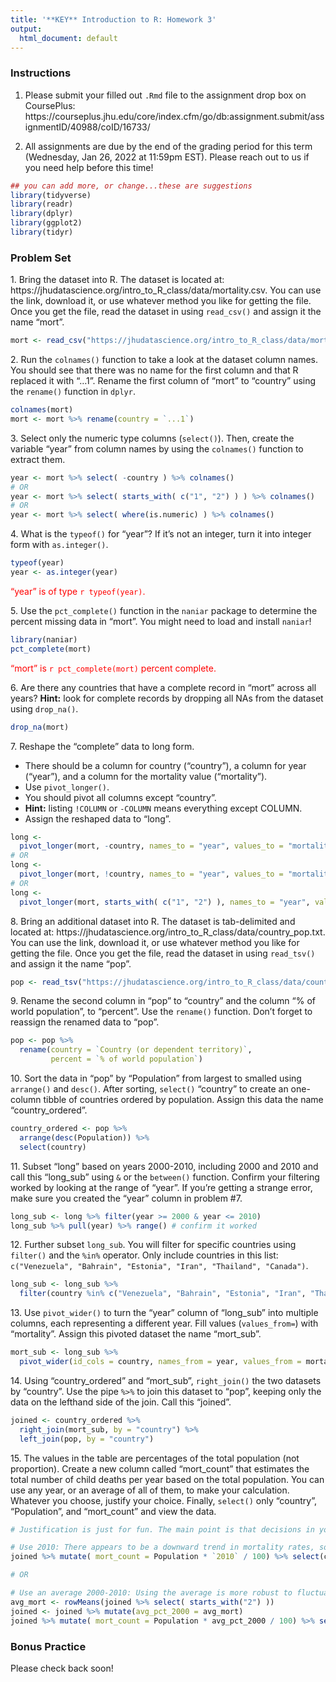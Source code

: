 ```yaml
---
title: '**KEY** Introduction to R: Homework 3'
output:
  html_document: default
---
```


### **Instructions**

1. Please submit your filled out `.Rmd` file to the assignment drop box on CoursePlus: https://courseplus.jhu.edu/core/index.cfm/go/db:assignment.submit/assignmentID/40988/coID/16733/ 

2. All assignments are due by the end of the grading period for this term (Wednesday, Jan 26, 2022 at 11:59pm EST). Please reach out to us if you need help before this time!

```r
## you can add more, or change...these are suggestions
library(tidyverse)
library(readr)
library(dplyr)
library(ggplot2)
library(tidyr)
```

### **Problem Set**

1\. Bring the dataset into R. The dataset is located at: https://jhudatascience.org/intro_to_R_class/data/mortality.csv. You can use the link, download it, or use whatever method you like for getting the file. Once you get the file, read the dataset in using `read_csv()` and assign it the name "mort".

```r
mort <- read_csv("https://jhudatascience.org/intro_to_R_class/data/mortality.csv")
```

2\. Run the `colnames()` function to take a look at the dataset column names. You should see that there was no name for the first column and that R replaced it with "...1". Rename the first column of "mort" to "country" using the `rename()` function in `dplyr`.  

```r
colnames(mort)
mort <- mort %>% rename(country = `...1`)
```

3\. Select only the numeric type columns (`select()`). Then, create the variable "year" from column names by using the `colnames()` function to extract them. 

```r
year <- mort %>% select( -country ) %>% colnames()
# OR 
year <- mort %>% select( starts_with( c("1", "2") ) ) %>% colnames()
# OR 
year <- mort %>% select( where(is.numeric) ) %>% colnames()
```

4\. What is the `typeof()` for "year"? If it's not an integer, turn it into integer form with `as.integer()`.

```r
typeof(year)
year <- as.integer(year)
```

<span style="color:red"> "year" is of type `r typeof(year)`. </span>

5\. Use the `pct_complete()` function in the `naniar` package to determine the percent missing data in "mort". You might need to load and install `naniar`!

```r
library(naniar)
pct_complete(mort)
```

<span style="color:red"> "mort" is `r pct_complete(mort)` percent complete. </span>

6\. Are there any countries that have a complete record in "mort" across all years? **Hint:** look for complete records by dropping all NAs from the dataset using `drop_na()`.

```r
drop_na(mort)
```

7\. Reshape the "complete" data to long form. 

- There should be a column for country ("country"), a column for year ("year"), and a column for the mortality value ("mortality"). 
- Use `pivot_longer()`. 
- You should pivot all columns except "country". 
- **Hint:** listing `!COLUMN` or `-COLUMN` means everything except COLUMN. 
- Assign the reshaped data to "long".

```r
long <- 
  pivot_longer(mort, -country, names_to = "year", values_to = "mortality")
# OR
long <- 
  pivot_longer(mort, !country, names_to = "year", values_to = "mortality")
# OR
long <- 
  pivot_longer(mort, starts_with( c("1", "2") ), names_to = "year", values_to = "mortality")
```

8\. Bring an additional dataset into R. The dataset is tab-delimited and located at: https://jhudatascience.org/intro_to_R_class/data/country_pop.txt. You can use the link, download it, or use whatever method you like for getting the file. Once you get the file, read the dataset in using `read_tsv()` and assign it the name "pop".

```r
pop <- read_tsv("https://jhudatascience.org/intro_to_R_class/data/country_pop.txt")
```

9\. Rename the second column in "pop" to "country" and the column "% of world population", to "percent". Use the `rename()` function. Don't forget to reassign the renamed data to "pop".

```r
pop <- pop %>% 
  rename(country = `Country (or dependent territory)`,
         percent = `% of world population`)
```

10\. Sort the data in "pop" by "Population" from largest to smalled using `arrange()` and `desc()`. After sorting, `select()` "country" to create an one-column tibble of countries ordered by population. Assign this data the name "country_ordered".

```r
country_ordered <- pop %>% 
  arrange(desc(Population)) %>% 
  select(country)
```

11\. Subset "long"  based on years 2000-2010, including 2000 and 2010 and call this "long_sub" using `&` or the `between()` function. Confirm your filtering worked by looking at the range of "year". If you're getting a strange error, make sure you created the "year" column in problem #7.

```r
long_sub <- long %>% filter(year >= 2000 & year <= 2010)
long_sub %>% pull(year) %>% range() # confirm it worked 
```

12\. Further subset `long_sub`. You will filter for specific countries using `filter()` and the `%in%` operator. Only include countries in this list: `c("Venezuela", "Bahrain", "Estonia", "Iran", "Thailand", "Canada")`. 

```r
long_sub <- long_sub %>% 
  filter(country %in% c("Venezuela", "Bahrain", "Estonia", "Iran", "Thailand", "Canada"))
```

13\. Use `pivot_wider()` to turn the "year" column of "long_sub" into multiple columns, each representing a different year. Fill values (`values_from=`) with "mortality". Assign this pivoted dataset the name "mort_sub".

```r
mort_sub <- long_sub %>% 
  pivot_wider(id_cols = country, names_from = year, values_from = mortality)
```

14\. Using "country_ordered" and "mort_sub", `right_join()` the two datasets by "country". Use the pipe `%>%` to join this dataset to "pop", keeping only the data on the lefthand side of the join. Call this "joined".

```r
joined <- country_ordered %>% 
  right_join(mort_sub, by = "country") %>% 
  left_join(pop, by = "country")
```

15\. The values in the table are percentages of the total population (not proportion). Create a new column called "mort_count" that estimates the total number of child deaths per year based on the total population. You can use any year, or an average of all of them, to make your calculation. Whatever you choose, justify your choice. Finally, `select()` only "country", "Population", and "mort_count" and view the data.

```r
# Justification is just for fun. The main point is that decisions in your analysis should depend on your reasoning not how many lines of code it takes :)

# Use 2010: There appears to be a downward trend in mortality rates, so using 2010 could be the most accurate for future years.
joined %>% mutate( mort_count = Population * `2010` / 100) %>% select(country, Population, mort_count)

# OR

# Use an average 2000-2010: Using the average is more robust to fluctuations and uncertainty in the coming years.
avg_mort <- rowMeans(joined %>% select( starts_with("2") ))
joined <- joined %>% mutate(avg_pct_2000 = avg_mort)
joined %>% mutate( mort_count = Population * avg_pct_2000 / 100) %>% select(country, Population, mort_count)

```

### **Bonus Practice**

Please check back soon!
